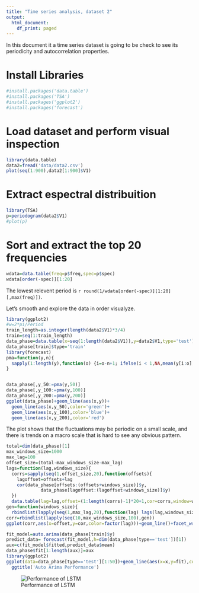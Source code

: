 ```yaml
---
title: "Time series analysis, dataset 2"
output:
  html_document:
    df_print: paged
---
```


In this document it a time series dataset is going to be check to see its periodicity and autocorrelation 
properties.

# Install Libraries
```r
#install.packages('data.table')
#install.packages('TSA')
#install.packages('ggplot2')
#install.packages('forecast')
```


# Load dataset and perform visual inspection
```r
library(data.table)
data2=fread('data/data2.csv')
plot(seq(1:900),data2[1:900]$V1)
```

# Extract espectral distribuition
```r
library(TSA)
p=periodogram(data2$V1)
#plot(p)
```

# Sort and extract the top 20 frequencies
```r
wdata=data.table(freq=p$freq,spec=p$spec)
wdata[order(-spec)][1:20]
```
The lowest relevent period is `r round(1/wdata[order(-spec)][1:20][,max(freq)])`.

Let's smooth and explore the data in order visualyze.

```r
library(ggplot2)
#w=2*pi/Period
train_length=as.integer(length(data2$V1)*3/4)
train=seq(1:train_length)
data_phase=data.table(x=seq(1:length(data2$V1)),y=data2$V1,type='test')
data_phase[train]$type='train'
library(forecast)
pma=function(y,n){
  sapply(1:length(y),function(o) {i=o-n+1; ifelse(i < 1,NA,mean(y[i:o],na.rm = T))})
}


data_phase[,y_50:=pma(y,50)]
data_phase[,y_100:=pma(y,100)]
data_phase[,y_200:=pma(y,200)]
ggplot(data_phase)+geom_line(aes(x,y))+
  geom_line(aes(x,y_50),color='green')+
  geom_line(aes(x,y_100),color='blue')+
  geom_line(aes(x,y_200),color='red')
```


The plot shows that the fluctuations may be periodic on a small scale, and there is trends on a macro scale
that is hard to see any obvious pattern.
```r
total=dim(data_phase)[1]
max_windows_size=1000
max_lag=100
offset_size=(total-max_windows_size-max_lag)
lags=function(lag,windows_size){
  corrs=sapply(seq(1,offset_size,20),function(offsets){
    lagoffset=offsets+lag
    cor(data_phase[offsets:(offsets+windows_size)]$y,
             data_phase[lagoffset:(lagoffset+windows_size)]$y)
  })
  data.table(lag=lag,offset=(1:length(corrs)-1)*20+1,cor=corrs,window=windows_size)}
gen=function(windows_size){
  rbindlist(lapply(seq(1,max_lag,20),function(lag) lags(lag,windows_size)))}
corr=rbindlist(lapply(seq(10,max_windows_size,100),gen))
ggplot(corr,aes(x=offset,y=cor,color=factor(lag)))+geom_line()+facet_wrap(~window)
```

```r
fit_model=auto.arima(data_phase[train]$y)
predict_data= forecast(fit_model,h=dim(data_phase[type=='test'])[1])
aux=c(fit_model$fitted,predict_data$mean)
data_phase$fit[1:length(aux)]=aux
library(ggplot2)
ggplot(data=data_phase[type=='test'][1:50])+geom_line(aes(x=x,y=fit),color='blue')+geom_line(aes(x=x,y=y))+
  ggtitle('Auto Arima Performance')
```


![Performance of LSTM](performance.png)
